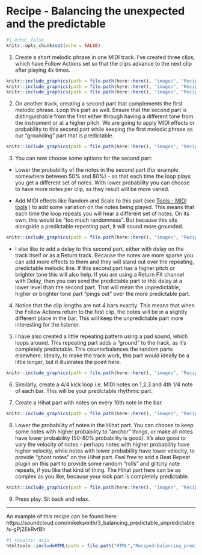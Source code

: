 # Recipe - Balancing the unexpected and the predictable {#Chapter-010-Recipe-Balance_random_and_predictable}

```r
#| echo: false
knitr::opts_chunk$set(echo = FALSE)
```

1.  Create a short melodic phrase in one MIDI track. I've created three clips,
which have Follow Actions set so that the clips advance to the next clip after
playing 4x times.

```r
knitr::include_graphics(path = file.path(here::here(), "images", "Recipe3_Piano1.png"))
knitr::include_graphics(path = file.path(here::here(), "images", "Recipe3_Piano2.png"))
knitr::include_graphics(path = file.path(here::here(), "images", "Recipe3_Piano3.png"))
```

2.  On another track, creating a second part that complements the first melodic
phrase. Loop this part as well. Ensure that the second part is distinguishable
from the first either through having a different tone from the instrument or at
a higher pitch. We are going to apply MIDI effects or probability to this second
part while keeping the first melodic phrase as our "grounding" part that is
predictable.

```r
knitr::include_graphics(path = file.path(here::here(), "images", "Recipe3_Piano_Random.png"))
```

3.  You can now choose some options for the second part:

-   Lower the probability of the notes in the second part (for example somewhere between 50% and 80%) - so that each time the loop plays you get a different set of notes. With lower probability you can choose to have more notes per clip, as they result will be more varied.

-   Add MIDI effects like Random and Scale to this part (see 
[Tools - MIDI tools](#Chapter-004-Tools-MIDI_tools)
) to add some variation on the notes being played. This means that each time the loop repeats you will hear a different set of notes. On its own, this would be "too much randomness". But because this sits alongside a predictable repeating part, it will sound more grounded.

```r
knitr::include_graphics(path = file.path(here::here(), "images", "Recipe3_Piano_Random_MIDIFX.png"))
```

-   I also like to add a delay to this second part, either with delay on the track itself or as a Return track. Because the notes are more sparse you can add more effects to them and they will stand out over the repeating, predictable melodic line. If this second part has a higher pitch or brighter tone this will also help. If you are using a Return FX channel with Delay, then you can send the predictable part to this delay at a lower level than the second part. That will mean the unpredictable, higher or brighter tone part "pings out" over the more predictable part.

4.  Notice that the clip lengths are not 4 bars exactly. This means that when
the Follow Actions return to the first clip, the notes will be in a slightly
different place in the bar. This will keep the unpredictable part more
interesting for the listener.

5.  I have also created a little repeating pattern using a pad sound, which
loops around. This repeating part adds a "ground" to the track, as it's
completely predictable. This counterbalances the random parts elsewhere.
Ideally, to make the track work, this part would ideally be a little longer, but
it illustrates the point here.

```r
knitr::include_graphics(path = file.path(here::here(), "images", "Recipe3_Pads.png"))
```

6.  Similarly, create a 4/4 kick loop i.e. MIDI notes on 1,2,3 and 4th 1/4 note
of each bar. This will be your predictable rhythmic part.

7.  Create a Hihat part with notes on every 16th note in the bar.

```r
knitr::include_graphics(path = file.path(here::here(), "images", "Recipe3_DrumKit.png"))
```

8.  Lower the probability of notes in the Hihat part. You can choose to keep
some notes with higher probability to "anchor" things, or make all notes have
lower probability (50-80% probability is good). It's also good to vary the
velocity of notes - perhaps notes with higher probability have higher velocity,
while notes with lower probability have lower velocity, to provide "ghost notes"
on the Hihat part. Feel free to add a Beat Repeat plugin on this part to provide
some random "rolls" and glitchy note repeats, if you like that kind of thing.
The Hihat part here can be as complex as you like, because your kick part is
completely predictable.

```r
knitr::include_graphics(path = file.path(here::here(), "images", "Recipe3_Ableton_Set.png"))
```

9.  Press play. Sit back and relax.

------------------------------------------------------------------------

An example of this recipe can be found here: https://soundcloud.com/mikeksmith/3_balancing_predictable_unpredictable/s-gPj2EkRvfBh

```r
#| results: asis
htmltools::includeHTML(path = file.path("HTML","Recipe3-balancing_predictable_unpredictable.html"))
```
